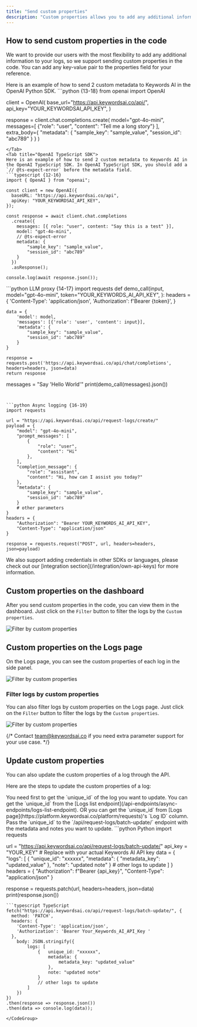 ```yaml
---
title: "Send custom properties"
description: "Custom properties allows you to add any additional information to your logs, which can help you tag and filter logs."
---
```

## How to send custom properties in the code
We want to provide our users with the most flexibility to add any additional information to your logs, so we support sending custom properties in the code.
You can add any key-value pair to the properties field for your reference. 

<Tabs>
<Tab title="OpenAI Python SDK">
Here is an example of how to send 2 custom metadata to Keywords AI in the OpenAI Python SDK.
```python {13-18}
from openai import OpenAI

client = OpenAI(
    base_url="https://api.keywordsai.co/api/",
    api_key="YOUR_KEYWORDSAI_API_KEY",
)

response = client.chat.completions.create(
    model="gpt-4o-mini",
    messages=[
        {"role": "user", "content": "Tell me a long story"}
    ],
    extra_body={
        "metadata": {
            "sample_key": "sample_value",
            "session_id": "abc789"
        }
    }
)
```
</Tab>
<Tab title="OpenAI TypeScript SDK">
Here is an example of how to send 2 custom metadata to Keywords AI in the OpenAI TypeScript SDK. In OpenAI TypeScript SDK, you should add a `// @ts-expect-error` before the metadata field.
```typescript {12-16}
import { OpenAI } from "openai";

const client = new OpenAI({
  baseURL: "https://api.keywordsai.co/api",
  apiKey: "YOUR_KEYWORDSAI_API_KEY",
});

const response = await client.chat.completions
  .create({
    messages: [{ role: "user", content: "Say this is a test" }],
    model: "gpt-4o-mini",
    // @ts-expect-error
    metadata: {
        "sample_key": "sample_value",
        "session_id": "abc789"
    }
  })
  .asResponse();

console.log(await response.json());
```
</Tab>
<Tab title="Standard API">
<CodeGroup>
```python LLM proxy {14-17}
import requests
def demo_call(input, 
              model="gpt-4o-mini",
              token="YOUR_KEYWORDS_AI_API_KEY",
              ):
    headers = {
        'Content-Type': 'application/json',
        'Authorization': f'Bearer {token}',
    }

    data = {
        'model': model,
        'messages': [{'role': 'user', 'content': input}],
        'metadata': {
            "sample_key": "sample_value",
            "session_id": "abc789"
        }
    }

    response = requests.post('https://api.keywordsai.co/api/chat/completions', headers=headers, json=data)
    return response

messages = "Say 'Hello World'"
print(demo_call(messages).json())
```


```python Async logging {16-19}
import requests

url = "https://api.keywordsai.co/api/request-logs/create/"
payload = {
    "model": "gpt-4o-mini",
    "prompt_messages": [
        {
            "role": "user",
            "content": "Hi"
        },
    ],
    "completion_message": {
        "role": "assistant",
        "content": "Hi, how can I assist you today?"
    },
    "metadata": {
        "sample_key": "sample_value",
        "session_id": "abc789"
    }
    # other parameters
}
headers = {
    "Authorization": "Bearer YOUR_KEYWORDS_AI_API_KEY",
    "Content-Type": "application/json"
}

response = requests.request("POST", url, headers=headers, json=payload)
```
</CodeGroup>
</Tab>
<Tab title="Other SDKs">
We also support adding credentials in other SDKs or languages, please check out our [integration section](/integration/own-api-keys) for more information.
</Tab>
</Tabs>


## Custom properties on the dashboard
After you send custom properties in the code, you can view them in the dashboard. Just click on the `Filter` button to filter the logs by the `Custom properties`.

<Frame>
<img src="https://keywordsai-static.s3.us-east-1.amazonaws.com/docs/observability/dashboard-metadata.png" alt="Filter by custom properties" />
</Frame>

## Custom properties on the Logs page
On the Logs page, you can see the custom properties of each log in the side panel.

<Frame>
<img src="https://keywordsai-static.s3.us-east-1.amazonaws.com/docs/observability/logs-side-panel-metadata.png" alt="Filter by custom properties" />
</Frame>

### Filter logs by custom properties
You can also filter logs by custom properties on the Logs page. Just click on the `Filter` button to filter the logs by the `Custom properties`.

<Frame>
<img src="https://keywordsai-static.s3.us-east-1.amazonaws.com/docs/observability/logs-custom-property.png" alt="Filter by custom properties" />
</Frame>

{/* Contact team@keywordsai.co if you need extra parameter support for your use case. */}
## Update custom properties
You can also update the custom properties of a log through the API.

Here are the steps to update the custom properties of a log:

<Steps>
  <Step title="Get unique_id of the log">
    You need first to get the `unique_id` of the log you want to update. You can get the `unique_id` from the [Logs list endpoint](/api-endpoints/async-endpoints/logs-list-endpoint). OR you can get the `unique_id` from [Logs page](https://platform.keywordsai.co/platform/requests)'s `Log ID` column.
    
  </Step>
  <Step title="Send the API request">
    Pass the `unique_id` to the `/api/request-logs/batch-update/` endpoint with the metadata and notes you want to update.
    <CodeGroup>
```python Python
import requests

url = "https://api.keywordsai.co/api/request-logs/batch-update/"
api_key = "YOUR_KEY" # Replace with your actual Keywords AI API key
data = {
    "logs": [
        {   "unique_id": "xxxxxx",
            "metadata": {
                "metadata_key": "updated_value"
            },
            "note": "updated note"
        }
        # other logs to update
    ]
}
headers = {
    "Authorization": f"Bearer {api_key}",
    "Content-Type": "application/json"
}

response = requests.patch(url, headers=headers, json=data)
print(response.json())
```
```typescript TypeScript
fetch("https://api.keywordsai.co/api/request-logs/batch-update/", {
  method: 'PATCH',
  headers: {
    'Content-Type': 'application/json',
    'Authorization': 'Bearer Your_Keywords_AI_API_Key '
  },
    body: JSON.stringify({
        logs: [
            {   unique_id: "xxxxxx",
                metadata: {
                    metadata_key: "updated_value"
                },
                note: "updated note"
            }
            // other logs to update
        ]
    })
})
.then(response => response.json())
.then(data => console.log(data));
```
    </CodeGroup>
  </Step>
</Steps>